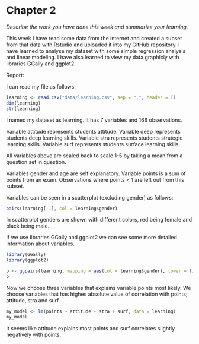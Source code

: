 # Chapter 2

*Describe the work you have done this week and summarize your learning.*

This week I have read some data from the internet and created a subset from that data with Rstudio and uploaded it into my GitHub repository. I have learned to analyse my dataset with some simple regression analysis and linear modeling. I have also learned to view my data graphicly with libraries GGally and ggplot2.

Report:

I can read my file as follows:

```r
learning <- read.csv("data/learning.csv", sep = ",", header = T)
dim(learning)
str(learning)
```

I named my dataset as learning. It has 7 variables and 166 observations.

Variable attitude represents students attitude.
Variable deep represents students deep learning skills.
Variable stra represents students strategic learning skills.
Variable surf represents students surface learning skills.

All variables above are scaled back to scale 1-5 by taking a mean from a question set in question.

Variables gender and age are self explanatory.
Variable points is a sum of points from an exam. Observations where points < 1 are left out from this subset.

Variables can be seen in a scatterplot (excluding gender) as follows:

```r
pairs(learning[-1], col = learning$gender)
```

In scatterplot genders are shown with different colors, red being female and black being male.

If we use libraries GGally and ggplot2 we can see some more detailed information about variables.

```r
library(GGally)
library(ggplot2)

p <- ggpairs(learning, mapping = aes(col = learning$gender), lower = list(combo = wrap("facethist", bins = 20)))
p
```

Now we choose three variables that explains variable points most likely. We choose variables that has highes absolute value of correlation with points; attitude, stra and surf.

```r
my_model <- lm(points ~ attitude + stra + surf, data = learning)
my_model
```

It seems like attitude explains most points and surf correlates slightly negatively with points.



